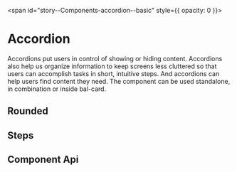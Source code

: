 
<span id="story--Components-accordion--basic" style={{ opacity: 0 }}></span>

# Accordion

Accordions put users in control of showing or hiding content. Accordions also help us organize information to keep screens less cluttered so that users can accomplish tasks in short, intuitive steps. And accordions can help users find content they need. The component can be used standalone, in combination or inside bal-card.

<Canvas>
  <Story id="Components-tabs--basic" />
</Canvas>

## Rounded

<Canvas>
  <Story id="Components-tabs--round" />
</Canvas>

## Steps

<Canvas>
  <Story id="Components-tabs--steps" />
</Canvas>

## Component Api

<Description markdown={readme} />
<Description markdown={tabItem} />

<br />


<Description markdown={testing} />


<Description markdown={github} />
